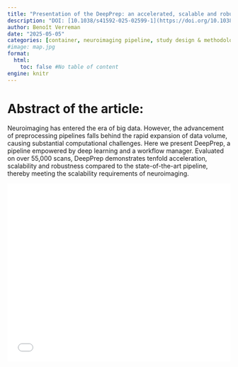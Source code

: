 ```yaml
---
title: "Presentation of the DeepPrep: an accelerated, scalable and robust pipeline for neuroimaging preprocessing empowered by deep learning"
description: "DOI: [10.1038/s41592-025-02599-1](https://doi.org/10.1038/s41592-025-02599-1){target='_blank'}"
author: Benoît Verreman
date: "2025-05-05"
categories: [container, neuroimaging pipeline, study design & methodology & scalability, workflow management & platforms]
#image: map.jpg
format:
  html:
    toc: false #No table of content
engine: knitr
---
```


# Abstract of the article:

Neuroimaging has entered the era of big data. However, the advancement of preprocessing pipelines falls behind the rapid expansion of data volume, causing substantial computational challenges. Here we present DeepPrep, a pipeline empowered by deep learning and a workflow manager. Evaluated on over 55,000 scans, DeepPrep demonstrates tenfold acceleration, scalability and robustness compared to the state-of-the-art pipeline, thereby meeting the scalability requirements of neuroimaging.

![](../../../journalclub/pdfs/2025_05_05_BV_DeepPrep.pdf){width=100% height=400}